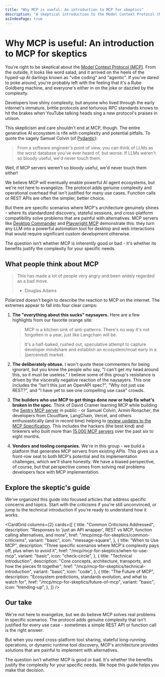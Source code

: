 ```yaml
---
title: "Why MCP is useful: An introduction to MCP for skeptics"
description: "A skeptical introduction to the Model Context Protocol (MCP) and its use cases"
asIndexPage: true
---
```



<GramCallout />

# Why MCP is useful: An introduction to MCP for skeptics

You're right to be skeptical about the [Model Context Protocol (MCP)](https://modelcontextprotocol.io). From the outside, it looks like word salad, and it arrived on the heels of the hyped-up AI darlings known as "vibe coding" and "agentic". If you've dared to poke around, you're probably left with the feeling that it's a Rube Goldberg machine, and everyone's either in on the joke or dazzled by the complexity.

Developers love shiny complexity, but anyone who lived through the early internet's immature, brittle protocols and torturous RPC standards knows to hit the brakes when YouTube talking heads sing a new protocol's praises in unison.

This skepticism and care shouldn't end at MCP, though. The entire generative AI ecosystem is rife with complexity and potential pitfalls. To quote the sagely Samuel Colvin (of [Pydantic](https://docs.pydantic.dev/latest/)):

> From a software engineer's point of view, you can think of LLMs as the worst database you've ever heard of, but worse. If LLMs weren't so bloody useful, we'd never touch them.

Well, if MCP servers weren't so bloody useful, we'd never touch them either!

We believe MCP will eventually enable powerful AI agent ecosystems, but we're not here to evangelize. The protocol adds genuine complexity and operational overhead that isn't justified for many use cases. Function calls or REST APIs are often the simpler, better choice.

But there are specific scenarios where MCP's architecture genuinely shines - where its standardized discovery, stateful sessions, and cross-platform compatibility solve problems that are painful with alternatives. MCP servers like [Desktop Commander](https://desktopcommander.app/) and [Playwright MCP](https://github.com/microsoft/playwright-mcp) demonstrate this: they turn any LLM into a powerful automation tool for desktop and web interactions that would require significant custom development otherwise.

The question isn't whether MCP is inherently good or bad - it's whether its benefits justify the complexity for your specific needs.

## What people think about MCP

> This has made a lot of people very angry and been widely regarded as a bad move.
>
> - Douglas Adams

Polarized doesn't begin to describe the reaction to MCP on the internet. The extremes appear to fall into four clear camps:

1. **The "everything about this sucks" naysayers.** Here are a few highlights from our favorite orange site:

   > MCP is a kitchen sink of anti-patterns. There's no way it's not forgotten in a year, just like Langchain will be.

   > It's a half-baked, rushed out, speculative attempt to capture developer mindshare and establish an ecosystem/moat early in a (perceived) market.

2. **The deliberately obtuse.** I won't quote these commenters for being ignorant, but you know the people who say, "I can't get my head around this, so it must be useless." I believe some of this group's resistance is driven by the viscerally negative reaction of the naysayers. This one includes the "Isn't this just an OpenAPI spec?", "Why not just use REST?", and "I have yet to see one compelling use case" crowds.

3. **The builders who use MCP to get things done _now_ or help fix what's broken in the spec.** Think of David Cramer learning MCP while building the [Sentry MCP server](https://mcp.sentry.dev/) in public - or Samuel Colvin, Armin Ronacher, the developers from Cloudflare, LangChain, Vercel, and others enthusiastically (and in record time) helping to [review updates to the MCP Specification](https://github.com/modelcontextprotocol/modelcontextprotocol/pull/206). This includes the hackers (the best kind) and tinkerers who built more than [15,000 MCP servers](https://mcp.so/) over the past six to eight months.

4. **Vendors and tooling companies.** We're in this group - we build a platform that generates MCP servers from existing APIs. This gives us a front-row seat to both MCP's potential and its implementation challenges, which we'll share honestly. We have a biased perspective, of course, but that perspective comes from solving real problems developers face with MCP implementation.

## Explore the skeptic's guide

We've organized this guide into focused articles that address specific concerns and topics. Start with the criticisms if you're still unconvinced, or jump to the technical introduction if you're ready to understand how it works.

<CardGrid
  columns={2}
  cards={[
    {
      title: "Common Criticisms Addressed",
      description:
        "Responses to 'just an API wrapper', REST vs MCP, function calling alternatives, and more",
      href: "/mcp/mcp-for-skeptics/common-criticisms",
      variant: "basic",
      icon: "message-square",
    },
    {
      title: "When to Use MCP",
      description:
        "Three specific scenarios where MCP's complexity pays off, plus when to avoid it",
      href: "/mcp/mcp-for-skeptics/when-to-use-mcp",
      variant: "basic",
      icon: "check-circle",
    },
    {
      title: "Technical Introduction",
      description:
        "Core concepts, architecture, transports, and how the pieces fit together",
      href: "/mcp/mcp-for-skeptics/technical-introduction",
      variant: "basic",
      icon: "code",
    },
    {
      title: "The Future of MCP",
      description:
        "Ecosystem predictions, standards evolution, and what to watch for",
      href: "/mcp/mcp-for-skeptics/future-of-mcp",
      variant: "basic",
      icon: "trending-up",
    },
  ]}
/>

## Our take

We're not here to evangelize, but we do believe MCP solves real problems in specific scenarios. The protocol adds genuine complexity that isn't justified for every use case - sometimes a simple REST API or function call is the right answer.

But when you need cross-platform tool sharing, stateful long-running operations, or dynamic runtime tool discovery, MCP's architecture provides solutions that are painful to implement with alternatives.

The question isn't whether MCP is good or bad. It's whether the benefits justify the complexity for your specific needs. We hope this guide helps you make that decision.
